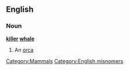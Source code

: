{{wikipedia2|orca}} <!-- Avoids redirect -->
==English==
===Noun===
'''[[killer]] [[whale]]'''

# An [[orca]]

[[Category:Mammals]]
[[Category:English misnomers]]